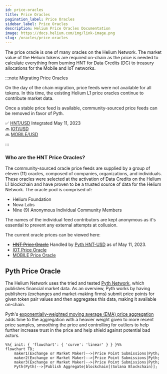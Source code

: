 ```yaml
---
id: price-oracles
title: Price Oracles
pagination_label: Price Oracles
sidebar_label: Price Oracles
description: Helium Price Oracles Documentation
image: https://docs.helium.com/img/link-image.png
slug: /oracles/price-oracles
---
```



The price oracle is one of many oracles on the Helium Network. The market value of the Helium tokens
are required on-chain as the price is needed to calculate everything from burning HNT for Data
Credits (DC) to treasury allocations for the Mobile and IoT networks.

:::note Migrating Price Oracles

On the day of the chain migration, price feeds were not available for all tokens. In this time, the
existing Helium L1 price oracles continue to contribute market data.

Once a stable price feed is available, community-sourced price feeds can be removed in favor of
Pyth.

✅ [HNT/USD](https://pyth.network/price-feeds/crypto-hnt-usd) Integrated May 11, 2023  
🔜 [IOT/USD](https://pyth.network/price-feeds/crypto-iot-usd)  
🔜 [MOBILE/USD](https://pyth.network/price-feeds/crypto-mobile-usd)

:::

### Who are the HNT Price Oracles?

The community-sourced oracle price feeds are supplied by a group of eleven (11) oracles, composed of
companies, organizations, and individuals. These oracles were selected at the activation of Data
Credits on the Helium L1 blockchain and have proven to be a trusted source of data for the Helium
Network. The oracle pool is comprised of:

- Helium Foundation
- Nova Labs
- Nine (9) Anonymous Individual Community Members

The names of the individual feed contributors are kept anonymous as it's essential to prevent any
external attempts at collusion.

The current oracle prices can be viewed here:

- ~~[HNT Price Oracle](https://explorer.solana.com/address/horUtvuHQFWxPFrZ35YZUmXUZ2TSQdSXhcD4kkCVNKi/anchor-account)~~
  Handled by [Pyth HNT-USD](https://pyth.network/price-feeds/crypto-hnt-usd) as of May 11, 2023.
- [IOT Price Oracle](https://explorer.solana.com/address/iortGU2NMgWc256XDBz2mQnmjPfKUMezJ4BWfayEZY3/anchor-account)
- [MOBILE Price Oracle](https://explorer.solana.com/address/moraMdsjyPFz8Lp1RJGoW4bQriSF5mHE7Evxt7hytSF/anchor-account)

<!-- TODO: After oracle functionality is migrated to Pyth, delete 'Post-Migration' above and change below to 'Pyth Price Oracle'. -->

## Pyth Price Oracle

The Helium Network uses the tried and tested [Pyth Network](https://pyth.network/), which publishes
financial market data. As an overview, Pyth works by having publishers (exchanges and market-making
firms) submit price points for given token pair values and then aggregates this data, making it
available on-chain.

Pyth's
[exponentially-weighted moving average (EMA) price aggregation](https://docs.pyth.network/how-pyth-works/ema-price-aggregation)
adds time to the aggregation with a heavier weight given to more recent price samples, smoothing the
price and controlling for outliers to help further increase trust in the price and help shield
against potential bad actors.

```mermaid
%%{ init: { 'flowchart': { 'curve': 'linear' } } }%%
flowchart TD;
    maker1(Exchange or Market Maker)-->|Price Point Submissions|Pyth;
    maker2(Exchange or Market Maker)-->|Price Point Submissions|Pyth;
    maker3(Exchange or Market Maker)-->|Price Point Submissions|Pyth;
    Pyth(Pyth)-->|Publish Aggregate|blockchain[(Solana Blockchain)];
```
